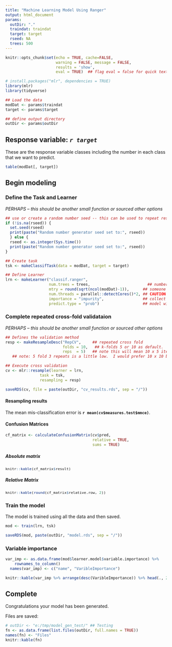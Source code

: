 ```yaml
---
title: "Machine Learning Model Using Ranger"
output: html_document
params:
  outDir: "."
  traindat: traindat
  target: target
  rseed: NA
  trees: 500
---
```





```r
knitr::opts_chunk$set(echo = TRUE, cache=FALSE,
                      warning = FALSE, message = FALSE,
                      results = 'show',
                      eval = TRUE)  ## flag eval = false for quick text edits
```

```r
# install.packages("mlr", dependencies = TRUE)
library(mlr)
library(tidyverse)

## Load the data
modDat <- params$traindat
target <- params$target

## define output directory
outDir <- params$outDir
```

<!-- # _Testing_  -->
<!-- ```{r} -->
<!-- ## Load the data -->
<!-- modDat <- sf::st_read("e:/workspace/2020/PEM/ALRF_PEMv2/spatialData/SamplePoints_with_rast_values.gpkg", -->
<!--   quiet = TRUE) %>%  -->
<!--   dplyr::select(SiteSeries, aspect_025:VerticalDistance_25m) %>%  -->
<!--   dplyr::select(-c(Vertical_distance_025:VerticalDistance_25m,   ## remove problematic covariates -->
<!--                    overland_flow_025:OverlandFlowDistance_25m)) %>%  -->
<!--   as.data.frame() -->
<!-- modDat <- modDat[, -length(modDat)] -->
<!-- modDat <- modDat[!is.na(modDat$SiteSeries),] -->
<!-- target <- "SiteSeries" -->

<!-- ## define output directory -->
<!-- outDir <- "e:/tmp/mlr_5m_200323/" -->
<!-- rseed <- NA -->
<!-- ``` -->





## Response variable: _`r target`_

These are the response variable classes including the number in each class that we want to predict.
```r
table(modDat[, target])
```


## Begin modeling


### Define the Task and Learner

_PERHAPS -- this should be another small function or sourced other options_

```r
## use or create a random number seed -- this can be used to repeat results in future.
if (!is.na(rseed)) {
  set.seed(rseed)
  print(paste("Random number generator seed set to:", rseed))
  } else {
  rseed <- as.integer(Sys.time())
  print(paste("Random number generator seed set to:", rseed))
}


```

```r
## Create task
tsk <- makeClassifTask(data = modDat, target = target)

## Define Learner
lrn <- makeLearner("classif.ranger",
                   num.trees = trees,                         ## number of trees DEFAULT: 500
                   mtry = round(sqrt(ncol(modDat)-1)),      ## someone showed me to declare mtry this way
                   num.threads = parallel::detectCores()*2, ## CAUTION HERE: how many threads does your machine have?
                   importance = "impurity",                 ## collect var importance data
                   predict.type = "prob")                   ## model will generate prob. and multi-class
```

### Complete repeated cross-fold validataion

_PERHAPS -- this should be another small function or sourced other options_

```r
## Defines the validation method
resp <- makeResampleDesc("RepCV",     ## repeated cross fold
                         folds = 10,   ## k-folds 5 or 10 as default.  Ideally all folds should be equal size.
                         reps  = 5)   ## note this will mean 10 x 5 iterations through the data
   ## note: 5 fold 3 repeats is a little low.  I would prefer 10 x 10 but that takes additional time...

## Execute cross validation
cv <- mlr::resample(learner = lrn,
               task = tsk,
               resampling = resp)

saveRDS(cv, file = paste(outDir, "cv_results.rds", sep = "/"))
```

#### Resampling results

The mean mis-classification error is **`r mean(cv$measures.test$mmce)`**.


#### Confusion Matrices

```r
cf_matrix <- calculateConfusionMatrix(cv$pred,
                                      relative = TRUE,
                                      sums = TRUE)
```

##### Absolute matrix

<div style = "font-size:10pt">

```r
knitr::kable(cf_matrix$result)
```

</div>


##### Relative Matrix

<div style = "font-size:10pt">

```r
knitr::kable(round(cf_matrix$relative.row, 2))
```

</div>


### Train the model

The model is trained using all the data and then saved.
```r
mod <- train(lrn, tsk)

saveRDS(mod, paste(outDir, "model.rds", sep = "/"))
```

### Variable importance

```r
var_imp <- as.data.frame(mod$learner.model$variable.importance) %>%
    rownames_to_column()
  names(var_imp) <- c("name", "VaribleImportance")

knitr::kable(var_imp %>% arrange(desc(VaribleImportance)) %>% head(., 20))
```


## Complete

Congratulations your model has been generated.

Files are saved:

```r
# outDir <- "e:/tmp/model_gen_test/" ## Testing
fn <- as.data.frame(list.files(outDir, full.names = TRUE))
names(fn) <- "Files"
knitr::kable(fn)
```
